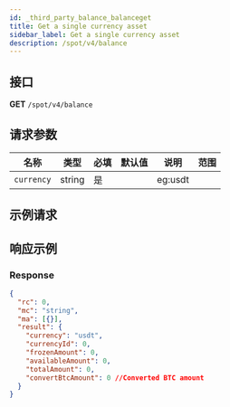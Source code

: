 ```yaml
---
id: _third_party_balance_balanceget
title: Get a single currency asset
sidebar_label: Get a single currency asset
description: /spot/v4/balance
---
```


## 接口

**GET** `/spot/v4/balance`

## 请求参数

| 名称       | 类型   | 必填 | 默认值 | 说明    | 范围 |
| ---------- | ------ | ---- | ------ | ------- | ---- |
| `currency` | string | 是   |        | eg:usdt |      |

## 示例请求

## 响应示例

### Response

```json
{
  "rc": 0,
  "mc": "string",
  "ma": [{}],
  "result": {
    "currency": "usdt",
    "currencyId": 0,
    "frozenAmount": 0,
    "availableAmount": 0,
    "totalAmount": 0,
    "convertBtcAmount": 0 //Converted BTC amount
  }
}
```
